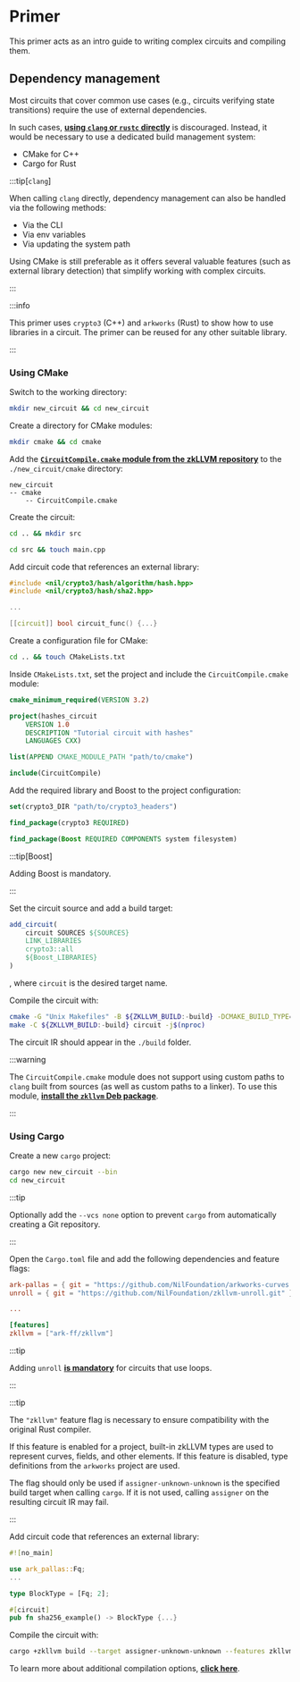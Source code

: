 # Primer

This primer acts as an intro guide to writing complex circuits and compiling them. 

## Dependency management

Most circuits that cover common use cases (e.g., circuits verifying state transitions) require the use of external dependencies. 

In such cases, [**using `clang` or `rustc` directly**](../getting-started/compiling-a-circuit) is discouraged. Instead, it would be necessary to use a dedicated build management system:

* CMake for C++
* Cargo for Rust

:::tip[`clang`]

When calling `clang` directly, dependency management can also be handled via the following methods:

* Via the CLI
* Via env variables
* Via updating the system path

Using CMake is still preferable as it offers several valuable features (such as external library detection) that simplify working with complex circuits.

:::

:::info

This primer uses `crypto3` (C++) and `arkworks` (Rust) to show how to use libraries in a circuit. The primer can be reused for any other suitable library.

:::

### Using CMake

Switch to the working directory:

```bash
mkdir new_circuit && cd new_circuit
```

Create a directory for CMake modules:

```bash
mkdir cmake && cd cmake
```

Add the [**`CircuitCompile.cmake` module from the zkLLVM repository**](https://github.com/NilFoundation/zkLLVM/blob/master/cmake/CircuitCompile.cmake) to the `./new_circuit/cmake` directory:

```
new_circuit
-- cmake
    -- CircuitCompile.cmake
```

Create the circuit:

```bash
cd .. && mkdir src
```

```bash
cd src && touch main.cpp
```

Add circuit code that references an external library:

```cpp
#include <nil/crypto3/hash/algorithm/hash.hpp>
#include <nil/crypto3/hash/sha2.hpp>

...

[[circuit]] bool circuit_func() {...}
```

Create a configuration file for CMake:

```bash
cd .. && touch CMakeLists.txt
```

Inside `CMakeLists.txt`, set the project and include the `CircuitCompile.cmake` module:

```cmake
cmake_minimum_required(VERSION 3.2)

project(hashes_circuit
    VERSION 1.0
    DESCRIPTION "Tutorial circuit with hashes"
    LANGUAGES CXX)

list(APPEND CMAKE_MODULE_PATH "path/to/cmake")

include(CircuitCompile)
```

Add the required library and Boost to the project configuration:

```cmake
set(crypto3_DIR "path/to/crypto3_headers")

find_package(crypto3 REQUIRED)

find_package(Boost REQUIRED COMPONENTS system filesystem)
```

:::tip[Boost]

Adding Boost is mandatory.

:::

Set the circuit source and add a build target:

```cmake
add_circuit(
    circuit SOURCES ${SOURCES}
    LINK_LIBRARIES
    crypto3::all
    ${Boost_LIBRARIES}
)
```

, where `circuit` is the desired target name.

Compile the circuit with:

```bash
cmake -G "Unix Makefiles" -B ${ZKLLVM_BUILD:-build} -DCMAKE_BUILD_TYPE=Release .
make -C ${ZKLLVM_BUILD:-build} circuit -j$(nproc)
```

The circuit IR should appear in the `./build` folder.

:::warning

The `CircuitCompile.cmake` module does not support using custom paths to `clang` built from sources (as well as custom paths to a linker). To use this module, [**install the `zkllvm` Deb package**](../getting-started/installation#install-zkllvm-binaries).

:::

### Using Cargo

Create a new `cargo` project:

```bash
cargo new new_circuit --bin
cd new_circuit
```

:::tip

Optionally add the `--vcs none` option to prevent `cargo` from automatically creating a Git repository.

:::

Open the `Cargo.toml` file and add the following dependencies and feature flags:

```toml
ark-pallas = { git = "https://github.com/NilFoundation/arkworks-curves.git" }
unroll = { git = "https://github.com/NilFoundation/zkllvm-unroll.git" }

...

[features]
zkllvm = ["ark-ff/zkllvm"]
```

:::tip

Adding `unroll` [**is mandatory**](../best-practices-limitations/unrolling-loops) for circuits that use loops.

:::

:::tip

The `"zkllvm"` feature flag is necessary to ensure compatibility with the original Rust compiler. 

If this feature is enabled for a project, built-in zkLLVM types are used to represent curves, fields, and other elements. If this feature is disabled, type definitions from the `arkworks` project are used.

The flag should only be used if `assigner-unknown-unknown` is the specified build target when calling `cargo`. If it is not used, calling `assigner` on the resulting circuit IR may fail.

:::

Add circuit code that references an external library:

```rust
#![no_main]

use ark_pallas::Fq;
...

type BlockType = [Fq; 2];

#[circuit]
pub fn sha256_example() -> BlockType {...}
```

Compile the circuit with:

```bash
cargo +zkllvm build --target assigner-unknown-unknown --features zkllvm --release
```

To learn more about additional compilation options, [**click here**](../getting-started/compiling-rust-code).
